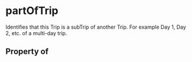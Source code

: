   

# partOfTrip

Identifies that this <Link href="/Trip">Trip</Link> is a subTrip of another Trip.  For example Day 1, Day 2, etc. of a multi-day trip.

## Property of



